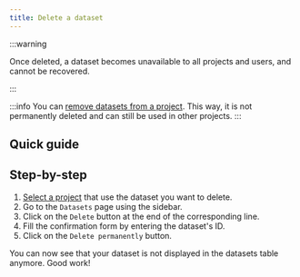 ```yaml
---
title: Delete a dataset
---
```


:::warning

Once deleted, a dataset becomes unavailable to all projects and users, and cannot be recovered.

:::

:::info
You can [remove datasets from a project](remove-a-dataset). This way, it is not permanently deleted and can still be used in other projects.
:::

## Quick guide

<VideoPlayer src="https://cdn.csquare.run/docs/webm/delete-a-dataset.webm"/>

## Step-by-step

1. [Select a project](../projects/select-a-project.mdx) that use the dataset you want to delete.
2. Go to the `Datasets` page using the sidebar.
3. Click on the `Delete` button at the end of the corresponding line.
4. Fill the confirmation form by entering the dataset's ID.
5. Click on the `Delete permanently` button.

You can now see that your dataset is not displayed in the datasets table anymore. Good work!
